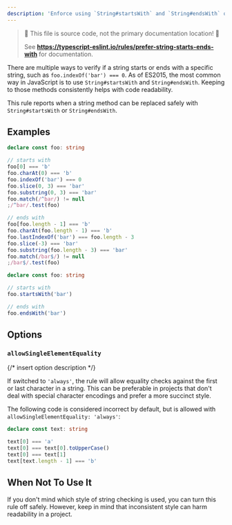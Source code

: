 ```yaml
---
description: 'Enforce using `String#startsWith` and `String#endsWith` over other equivalent methods of checking substrings.'
---
```



> 🛑 This file is source code, not the primary documentation location! 🛑
>
> See **https://typescript-eslint.io/rules/prefer-string-starts-ends-with** for documentation.

There are multiple ways to verify if a string starts or ends with a specific string, such as `foo.indexOf('bar') === 0`.
As of ES2015, the most common way in JavaScript is to use `String#startsWith` and `String#endsWith`.
Keeping to those methods consistently helps with code readability.

This rule reports when a string method can be replaced safely with `String#startsWith` or `String#endsWith`.

## Examples

<Tabs>
<TabItem value="❌ Incorrect">

```ts
declare const foo: string

// starts with
foo[0] === 'b'
foo.charAt(0) === 'b'
foo.indexOf('bar') === 0
foo.slice(0, 3) === 'bar'
foo.substring(0, 3) === 'bar'
foo.match(/^bar/) != null
;/^bar/.test(foo)

// ends with
foo[foo.length - 1] === 'b'
foo.charAt(foo.length - 1) === 'b'
foo.lastIndexOf('bar') === foo.length - 3
foo.slice(-3) === 'bar'
foo.substring(foo.length - 3) === 'bar'
foo.match(/bar$/) != null
;/bar$/.test(foo)
```

</TabItem>
<TabItem value="✅ Correct">

```ts
declare const foo: string

// starts with
foo.startsWith('bar')

// ends with
foo.endsWith('bar')
```

</TabItem>
</Tabs>

## Options

### `allowSingleElementEquality`

{/* insert option description */}

If switched to `'always'`, the rule will allow equality checks against the first or last character in a string.
This can be preferable in projects that don't deal with special character encodings and prefer a more succinct style.

The following code is considered incorrect by default, but is allowed with `allowSingleElementEquality: 'always'`:

```ts option='{ "allowSingleElementEquality": "always" }' showPlaygroundButton
declare const text: string

text[0] === 'a'
text[0] === text[0].toUpperCase()
text[0] === text[1]
text[text.length - 1] === 'b'
```

## When Not To Use It

If you don't mind which style of string checking is used, you can turn this rule off safely.
However, keep in mind that inconsistent style can harm readability in a project.
